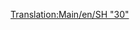 [[Translation:Main/en/SH "30"]]{{en/-}}{{Template:Trenes/Es
|Imagen=[[File:en/Sh30.png]]
|Nombre=SH "30"
|Precio=60.936 € (30.468 £)
|Velocidad=160 km/h (100 mph)
|Peso=84 t
|Potencia=3.600 CV (4.827 kW)
|Coste-anual=5.062 € (2.531 £)
|Diseño=1965
|Duración=23
|Capacidad=--
|Descripción=La '''SH "30"''' es la primera locomotora eléctrica disponible en el juego. No es más rápida que la locomotora diésel [[Main/es/Floss "47"|Floss "47"]], pero es 28 t más ligera y 1.080 CV más potente. Por lo tanto, es una mejora inmediata, y por lo general una buena opción para alargar los trenes más lentos. También es de resaltar que tiene una vida operacional de 23 años, algo mayor comparado con las demás locomotoras anteriores (excepto la [[Main/es/SH "8P"|SH "8P"]], con la misma longevidad).

Tenga en cuenta que deberá actualizar sus vías de ferrocarril a [[Main/es/Ferrocarril eléctrico|vías electrificadas]] para que pueda circular correctamente.
 
|Vida-real=La '''SH "30"''' es en realidad la «[http://www.wikipedia.org/wiki/British Rail Class 86 BR Class "86"]», una locomotora eléctrica capaz de alcanzar velocidades de hasta 160 km/h. Diseñada principalmente para subir y bajar por la Linea Principal de la Costa Oeste de Gran Bretaña. Al igual que la «Metro-Cammell DMU», estas máquinas datan de principios de los años 1960 y el proyecto original de la Línea Electrificada de la Costa Oeste. Increíblemente, algunos todavía se utilizan hoy de vez en cuando en la Línea de la Costa Oeste, usándose más en [http://www.wikipedia.org/wiki/es:Anglia Oriental Anglia Oriental].
}}